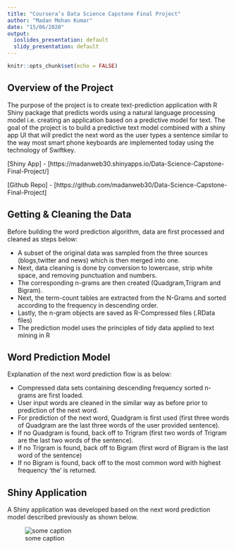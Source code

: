 ```yaml
---
title: "Coursera’s Data Science Capstone Final Project"
author: "Madan Mohan Kumar"
date: "15/06/2020"
output:
  ioslides_presentation: default
  slidy_presentation: default
---
```


```r
knitr::opts_chunk$set(echo = FALSE)
```

## Overview of the Project

The purpose of the project is to create text-prediction application with R Shiny package that predicts words using a natural language processing model i.e. creating an application based on a predictive model for text.
The goal of the project is to build a predictive text model combined with a shiny app UI that will predict the next word as the user types a sentence similar to the way most smart phone keyboards are implemented today using the technology of Swiftkey.

[Shiny App] - [https://madanweb30.shinyapps.io/Data-Science-Capstone-Final-Project/]

[Github Repo] - [https://github.com/madanweb30/Data-Science-Capstone-Final-Project]

## Getting & Cleaning the Data

Before building the word prediction algorithm, data are first processed and cleaned as steps below:

- A subset of the original data was sampled from the three sources (blogs,twitter and news) which is then merged into one.
- Next, data cleaning is done by conversion to lowercase, strip white space, and removing punctuation and numbers.
- The corresponding n-grams are then created (Quadgram,Trigram and Bigram).
- Next, the term-count tables are extracted from the N-Grams and sorted according to the frequency in descending order.
- Lastly, the n-gram objects are saved as R-Compressed files (.RData files)
- The prediction model uses the principles of tidy data applied to text mining in R


## Word Prediction Model
Explanation of the next word prediction flow is as below:

- Compressed data sets containing descending frequency sorted n-grams are first loaded.
- User input words are cleaned in the similar way as before prior to prediction of the next word.
- For prediction of the next word, Quadgram is first used (first three words of Quadgram are the last three words of the user provided sentence).
- If no Quadgram is found, back off to Trigram (first two words of Trigram are the last two words of the sentence).
- If no Trigram is found, back off to Bigram (first word of Bigram is the last word of the sentence)
- If no Bigram is found, back off to the most common word with highest frequency 'the' is returned.

## Shiny Application
A Shiny application was developed based on the next word prediction model described previously as shown below.

![some caption](shinyApp.jpg)
